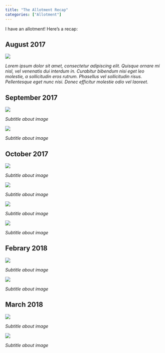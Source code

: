 ```yaml
---
title: "The Allotment Recap"
categories: ["Allotment"]
---
```


I have an allotment! Here's a recap:

## August 2017

<div class="row">
<div class="col-sm-8">
<div class="shadowed">
![](/img/allotment/recap/IMG_6394.JPG)
</div>
</div>
<div class="col-sm-4 centred">
*Lorem ipsum dolor sit amet, consectetur adipiscing elit. Quisque ornare mi nisl, vel venenatis dui interdum in. Curabitur bibendum nisi eget leo molestie, a sollicitudin eros rutrum. Phasellus vel sollicitudin risus. Pellentesque eget nunc nisi. Donec efficitur molestie odio vel laoreet. *
</div>
</div>


## September 2017

<div class="row">
<div class="col-sm-8">
<div class="shadowed">
![](/img/allotment/recap/IMG_6440.JPG)
</div>
</div>
<div class="col-sm-4 centred">
*Subtitle about image*
</div>
</div>

<div class="row">
<div class="col-sm-8">
<div class="shadowed">
![](/img/allotment/recap/IMG_6528.JPG)
</div>
</div>
<div class="col-sm-4 centred">
*Subtitle about image*
</div>
</div>

## October 2017

<div class="row">
<div class="col-sm-8">
<div class="shadowed">
![](/img/allotment/recap/IMG_6551.JPG)
</div>
</div>
<div class="col-sm-4 centred">
*Subtitle about image*
</div>
</div>

<div class="row">
<div class="col-sm-8">
<div class="shadowed">
![](/img/allotment/recap/IMG_6557.JPG)
</div>
</div>
<div class="col-sm-4 centred">
*Subtitle about image*
</div>
</div>

<div class="row">
<div class="col-sm-8">
<div class="shadowed">
![](/img/allotment/recap/IMG_6573.JPG)
</div>
</div>
<div class="col-sm-4 centred">
*Subtitle about image*
</div>
</div>

<div class="row">
<div class="col-sm-8">
<div class="shadowed">
![](/img/allotment/recap/IMG_6576.JPG)
</div>
</div>
<div class="col-sm-4 centred">
*Subtitle about image*
</div>
</div>

## Febrary 2018

<div class="row">
<div class="col-sm-8">
<div class="shadowed">
![](/img/allotment/recap/IMG_6773.JPG)
</div>
</div>
<div class="col-sm-4 centred">
*Subtitle about image*
</div>
</div>

<div class="row">
<div class="col-sm-8">
<div class="shadowed">
![](/img/allotment/recap/IMG_6775.JPG)
</div>
</div>
<div class="col-sm-4 centred">
*Subtitle about image*
</div>
</div>

## March 2018

<div class="row">
<div class="col-sm-8">
<div class="shadowed">
![](/img/allotment/recap/IMG_6827.JPG)
</div>
</div>
<div class="col-sm-4 centred">
*Subtitle about image*
</div>
</div>

<div class="row">
<div class="col-sm-8">
<div class="shadowed">
![](/img/allotment/recap/IMG_6828.JPG)
</div>
</div>
<div class="col-sm-4 centred">
*Subtitle about image*
</div>
</div>





